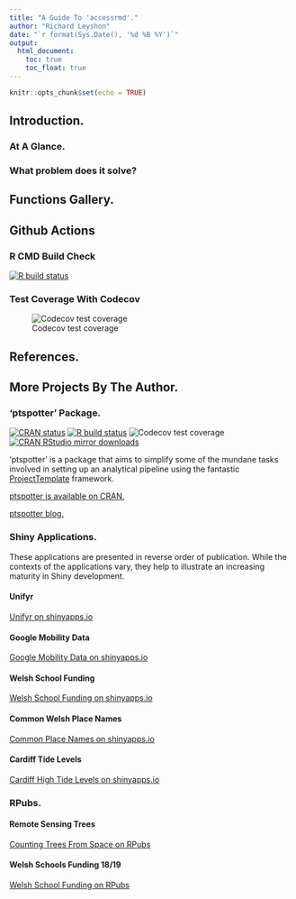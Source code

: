 ```yaml
---
title: "A Guide To 'accessrmd'."
author: "Richard Leyshon"
date: "`r format(Sys.Date(), '%d %B %Y')`"
output:
  html_document:
    toc: true
    toc_float: true
---
```


```r
knitr::opts_chunk$set(echo = TRUE)
```

## Introduction.

### At A Glance.

### What problem does it solve?

## Functions Gallery.

## Github Actions

### R CMD Build Check
[![R build status](https://github.com/datasciencecampus/accessrmd/workflows/R-CMD-check/badge.svg)](https://github.com/datasciencecampus/accessrmd/actions)

### Test Coverage With Codecov
![Codecov test coverage](https://codecov.io/gh/datasciencecampus/accessrmd/branch/main/graph/badge.svg)

## References.

## More Projects By The Author.

### 'ptspotter' Package.

[![CRAN status](https://www.r-pkg.org/badges/version/ptspotter)](https://CRAN.R-project.org/package=ptspotter) [![R build status](https://github.com/r-leyshon/ptspotter/workflows/R-CMD-check/badge.svg)](https://github.com/r-leyshon/ptspotter/actions) ![Codecov test coverage](https://codecov.io/gh/r-leyshon/ptspotter/graph/badge.svg)
[![CRAN RStudio mirror downloads](https://cranlogs.r-pkg.org/badges/grand-total/ptspotter?color=blue)](https://r-pkg.org/pkg/ptspotter)

'ptspotter' is a package that aims to simplify some of the mundane tasks
involved in setting up an analytical pipeline using the fantastic [ProjectTemplate](http://projecttemplate.net/) framework.

[ptspotter is available on CRAN.](https://cran.r-project.org/package=ptspotter)

[ptspotter blog.](https://r-leyshon.github.io/ptspotter_blog/)



### Shiny Applications.

These applications are presented in reverse order of publication. While the
contexts of the applications vary, they help to illustrate an increasing
maturity in Shiny development.

#### Unifyr

[Unifyr on shinyapps.io](https://richleysh84.shinyapps.io/UnifyR/)

#### Google Mobility Data

[Google Mobility Data on shinyapps.io](https://richleysh84.shinyapps.io/uk_all_trends/)

#### Welsh School Funding

[Welsh School Funding on shinyapps.io](https://richleysh84.shinyapps.io/education_combined_scatter_v3/)

#### Common Welsh Place Names

[Common Place Names on shinyapps.io](https://richleysh84.shinyapps.io/common_placenames/)

#### Cardiff Tide Levels

[Cardiff High Tide Levels on shinyapps.io](https://richleysh84.shinyapps.io/cardiff_maps/)

### RPubs.

#### Remote Sensing Trees

[Counting Trees From Space on RPubs](https://rpubs.com/M_Merciless/trees_from_space)

#### Welsh Schools Funding 18/19

[Welsh School Funding on RPubs](https://rpubs.com/M_Merciless/wales_sch_funding1819)

[](https://rpubs.com/M_Merciless/wales_sch_funding1819)

